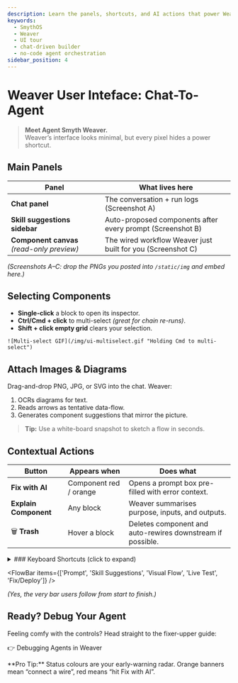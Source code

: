 ```yaml
---
description: Learn the panels, shortcuts, and AI actions that power Weaver’s chat-first agent builder.
keywords:
  - SmythOS
  - Weaver
  - UI tour
  - chat-driven builder
  - no-code agent orchestration
sidebar_position: 4
---
```


#  Weaver User Inteface: Chat-To-Agent

> **Meet Agent Smyth Weaver.**  
> Weaver’s interface looks minimal, but every pixel hides a power shortcut.

<Divider/>

## Main Panels

| Panel | What lives here |
|-------|-----------------|
| **Chat panel** | The conversation + run logs (Screenshot A) |
| **Skill suggestions sidebar** | Auto-proposed components after every prompt (Screenshot B) |
| **Component canvas** *(read-only preview)* | The wired workflow Weaver just built for you (Screenshot C) |

*(Screenshots A–C: drop the PNGs you posted into `/static/img` and embed here.)*

<Divider/>

## Selecting Components

- **Single-click** a block to open its inspector.  
- **Ctrl/Cmd + click** to multi-select *(great for chain re-runs)*.  
- **Shift + click empty grid** clears your selection.

`![Multi-select GIF](/img/ui-multiselect.gif "Holding Cmd to multi-select")`

<Divider/>

## Attach Images & Diagrams

Drag-and-drop PNG, JPG, or SVG into the chat. Weaver:

1. OCRs diagrams for text.  
2. Reads arrows as tentative data-flow.  
3. Generates component suggestions that mirror the picture.

> **Tip:** Use a white-board snapshot to sketch a flow in seconds.

<Divider/>

## Contextual Actions

| Button | Appears when | Does what |
|--------|--------------|-----------|
| **Fix with AI** | Component red / orange | Opens a prompt box pre-filled with error context. |
| **Explain Component** | Any block | Weaver summarises purpose, inputs, and outputs. |
| 🗑 **Trash** | Hover a block | Deletes component and auto-rewires downstream if possible. |

<Divider/>

 <details>
<summary>### Keyboard Shortcuts (click to expand)</summary>

<Tabs
  tabs={[
    {
      label: 'macOS',
      content: (
        <ul>
          <li><kbd>⌘</kbd> + <kbd>Enter</kbd> – run prompt</li>
          <li><kbd>⌘</kbd> + <kbd>R</kbd> – re-run selection</li>
          <li><kbd>⌘</kbd> + <kbd>Z</kbd> – undo wiring</li>
          <li><kbd>⌘</kbd> + <kbd>/</kbd> – toggle cheat-sheet</li>
        </ul>
      ),
    },

    {
      label: 'Windows / Linux',
      content: (
        <ul>
          <li><kbd>Ctrl</kbd> + <kbd>Enter</kbd> – run prompt</li>
          <li><kbd>Ctrl</kbd> + <kbd>R</kbd> – re-run selection</li>
          <li><kbd>Ctrl</kbd> + <kbd>Z</kbd> – undo wiring</li>
          <li><kbd>Ctrl</kbd> + <kbd>/</kbd> – toggle cheat-sheet</li>
        </ul>
      ),
    },
  ]}
/>
</details>

<Divider/>

<FlowBar items={['Prompt', 'Skill Suggestions', 'Visual Flow', 'Live Test', 'Fix/Deploy']} />

*(Yes, the very bar users follow from start to finish.)*

<Divider/>

## Ready? Debug Your Agent

Feeling comfy with the controls? Head straight to the fixer-upper guide:

👉 <DocLink to="/docs/agent-weaver/debugging-agents">Debugging Agents in Weaver</DocLink>

<InfoCallout>
**Pro Tip:** Status colours are your early-warning radar. Orange banners mean “connect a wire”, red means “hit Fix with AI”.
</InfoCallout>
